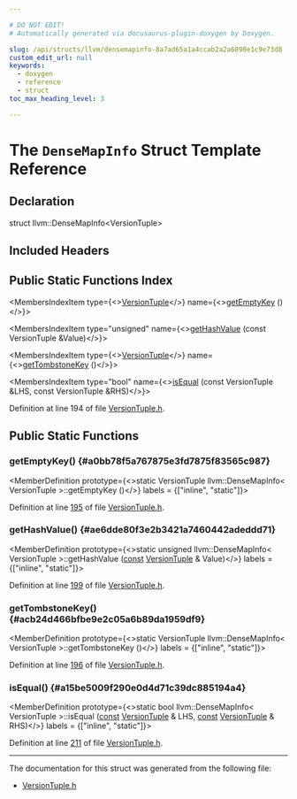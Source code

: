 ```yaml
---

# DO NOT EDIT!
# Automatically generated via docusaurus-plugin-doxygen by Doxygen.

slug: /api/structs/llvm/densemapinfo-8a7ad65a1a4ccab2a2a6090e1c9e73d8
custom_edit_url: null
keywords:
  - doxygen
  - reference
  - struct
toc_max_heading_level: 3

---
```





# The `DenseMapInfo` Struct Template Reference

<DoxygenPage pluginConfig={pluginConfig}>



## Declaration

<CodeBlock>struct llvm::DenseMapInfo&lt;VersionTuple&gt;</CodeBlock>

## Included Headers

<IncludesList>
<IncludesListItem
  filePath="llvm/Support/VersionTuple.h"
  permalink="/docs/api/files/include/include/llvm/include/llvm/support/versiontuple-h"
  isLocal="true" />
</IncludesList>

## Public Static Functions Index

<MembersIndex>

<MembersIndexItem
  type={<><a href="/docs/api/classes/llvm/versiontuple">VersionTuple</a></>}
  name={<><a href="#a0bb78f5a767875e3fd7875f83565c987">getEmptyKey</a> ()</>}>
</MembersIndexItem>

<MembersIndexItem
  type="unsigned"
  name={<><a href="#ae6dde80f3e2b3421a7460442adeddd71">getHashValue</a> (const VersionTuple &amp;Value)</>}>
</MembersIndexItem>

<MembersIndexItem
  type={<><a href="/docs/api/classes/llvm/versiontuple">VersionTuple</a></>}
  name={<><a href="#acb24d466bfbe9e2c05a6b89da1959df9">getTombstoneKey</a> ()</>}>
</MembersIndexItem>

<MembersIndexItem
  type="bool"
  name={<><a href="#a15be5009f290e0d4d71c39dc885194a4">isEqual</a> (const VersionTuple &amp;LHS, const VersionTuple &amp;RHS)</>}>
</MembersIndexItem>

</MembersIndex>


Definition at line 194 of file <a href="/docs/api/files/include/include/llvm/include/llvm/support/versiontuple-h">VersionTuple.h</a>.

<SectionDefinition>

## Public Static Functions

### getEmptyKey() {#a0bb78f5a767875e3fd7875f83565c987}

<MemberDefinition
  prototype={<>static VersionTuple llvm::DenseMapInfo&lt; VersionTuple &gt;::getEmptyKey ()</>}
  labels = {["inline", "static"]}>

Definition at line <a href="/docs/api/files/include/include/llvm/include/llvm/support/versiontuple-h/#l00195">195</a> of file <a href="/docs/api/files/include/include/llvm/include/llvm/support/versiontuple-h">VersionTuple.h</a>.
</MemberDefinition>

### getHashValue() {#ae6dde80f3e2b3421a7460442adeddd71}

<MemberDefinition
  prototype={<>static unsigned llvm::DenseMapInfo&lt; VersionTuple &gt;::getHashValue (<a href="/docs/api/files/lib/lib/target/lib/target/aarch64/aarch64promoteconstant-cpp/#a90f8350fecae261c25be85d38b451bff">const</a> <a href="/docs/api/classes/llvm/versiontuple">VersionTuple</a> &amp; Value)</>}
  labels = {["inline", "static"]}>

Definition at line <a href="/docs/api/files/include/include/llvm/include/llvm/support/versiontuple-h/#l00199">199</a> of file <a href="/docs/api/files/include/include/llvm/include/llvm/support/versiontuple-h">VersionTuple.h</a>.
</MemberDefinition>

### getTombstoneKey() {#acb24d466bfbe9e2c05a6b89da1959df9}

<MemberDefinition
  prototype={<>static VersionTuple llvm::DenseMapInfo&lt; VersionTuple &gt;::getTombstoneKey ()</>}
  labels = {["inline", "static"]}>

Definition at line <a href="/docs/api/files/include/include/llvm/include/llvm/support/versiontuple-h/#l00196">196</a> of file <a href="/docs/api/files/include/include/llvm/include/llvm/support/versiontuple-h">VersionTuple.h</a>.
</MemberDefinition>

### isEqual() {#a15be5009f290e0d4d71c39dc885194a4}

<MemberDefinition
  prototype={<>static bool llvm::DenseMapInfo&lt; VersionTuple &gt;::isEqual (<a href="/docs/api/files/lib/lib/target/lib/target/aarch64/aarch64promoteconstant-cpp/#a90f8350fecae261c25be85d38b451bff">const</a> <a href="/docs/api/classes/llvm/versiontuple">VersionTuple</a> &amp; LHS, <a href="/docs/api/files/lib/lib/target/lib/target/aarch64/aarch64promoteconstant-cpp/#a90f8350fecae261c25be85d38b451bff">const</a> <a href="/docs/api/classes/llvm/versiontuple">VersionTuple</a> &amp; RHS)</>}
  labels = {["inline", "static"]}>

Definition at line <a href="/docs/api/files/include/include/llvm/include/llvm/support/versiontuple-h/#l00211">211</a> of file <a href="/docs/api/files/include/include/llvm/include/llvm/support/versiontuple-h">VersionTuple.h</a>.
</MemberDefinition>

</SectionDefinition>

<hr/>

The documentation for this struct was generated from the following file:

<ul>
<li><a href="/docs/api/files/include/include/llvm/include/llvm/support/versiontuple-h">VersionTuple.h</a></li>
</ul>

</DoxygenPage>
